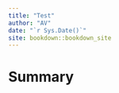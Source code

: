 ```yaml
--- 
title: "Test"
author: "AV"
date: "`r Sys.Date()`"
site: bookdown::bookdown_site
---
```


# Summary


